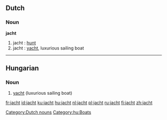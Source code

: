 ==Dutch==
===Noun===
'''jacht'''

# jacht {{m}}: [[hunt]]
# jacht {{n}}: [[yacht]], luxurious sailing boat

[[Category:Dutch nouns]]

----

==Hungarian==

===Noun===
{{hu-noun|ok}}

# [[yacht]] (luxurious sailing boat)

[[Category:hu:Boats]]

[[fr:jacht]]
[[id:jacht]]
[[ku:jacht]]
[[hu:jacht]]
[[nl:jacht]]
[[pl:jacht]]
[[ru:jacht]]
[[fi:jacht]]
[[zh:jacht]]